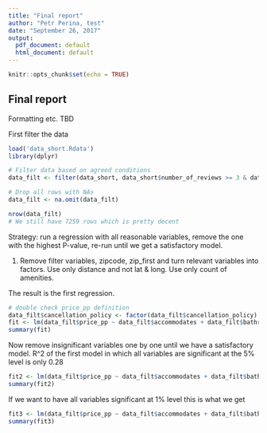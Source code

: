 ```yaml
---
title: "Final report"
author: "Petr Perina, test"
date: "September 26, 2017"
output:
  pdf_document: default
  html_document: default
---
```


```r
knitr::opts_chunk$set(echo = TRUE)
```

## Final report

Formatting etc. TBD

First filter the data

```r
load('data_short.Rdata')
library(dplyr)

# Filter data based on agreed conditions
data_filt <- filter(data_short, data_short$number_of_reviews >= 3 & data_short$property_type == "Apartment" & data_short$room_type == "Private room")

# Drop all rows with NAs
data_filt <- na.omit(data_filt)

nrow(data_filt)
# We still have 7259 rows which is pretty decent
```
Strategy: run a regression with all reasonable variables, remove the one with the highest P-value, re-run until we get a satisfactory model.

1) Remove filter variables, zipcode, zip_first and turn relevant variables into factors. Use only distance and not lat & long. Use only count of amenities.

The result is the first regression.
```r
# double check price_pp definition
data_filt$cancellation_policy <- factor(data_filt$cancellation_policy)
fit <- lm(data_filt$price_pp ~ data_filt$accommodates + data_filt$bathrooms + data_filt$bedrooms + data_filt$beds + data_filt$guests_included + data_filt$minimum_nights + data_filt$number_of_reviews + data_filt$review_scores_rating + data_filt$review_scores_accuracy + data_filt$review_scores_cleanliness + data_filt$review_scores_checkin + data_filt$review_scores_communication + data_filt$review_scores_location + data_filt$review_scores_value + data_filt$instant_bookable + data_filt$cancellation_policy + data_filt$distance + data_filt$amenities_count)
summary(fit)
```
Now remove insignificant variables one by one until we have a satisfactory model. R^2 of the first model in which all variables are significant at the 5% level is only 0.28
```r
fit2 <- lm(data_filt$price_pp ~ data_filt$accommodates + data_filt$bathrooms + data_filt$bedrooms + data_filt$guests_included + data_filt$review_scores_rating + data_filt$review_scores_accuracy + data_filt$review_scores_cleanliness + data_filt$review_scores_location + data_filt$review_scores_value + data_filt$distance + data_filt$amenities_count)
summary(fit2)
```

If we want to have all variables significant at 1% level this is what we get
```r
fit3 <- lm(data_filt$price_pp ~ data_filt$accommodates + data_filt$bathrooms + data_filt$bedrooms + data_filt$guests_included + data_filt$review_scores_rating + data_filt$review_scores_cleanliness + data_filt$review_scores_location + data_filt$review_scores_value + data_filt$distance + data_filt$amenities_count)
summary(fit3)
```

